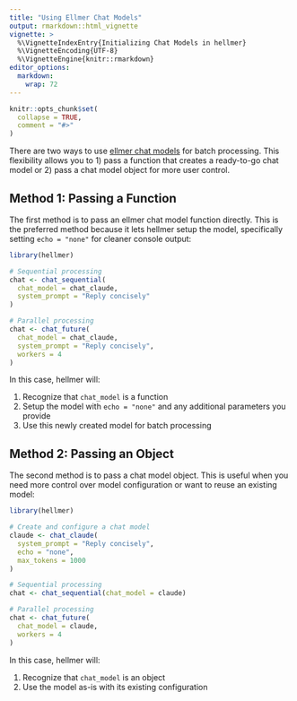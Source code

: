 ```yaml
---
title: "Using Ellmer Chat Models"
output: rmarkdown::html_vignette
vignette: >
  %\VignetteIndexEntry{Initializing Chat Models in hellmer}
  %\VignetteEncoding{UTF-8}
  %\VignetteEngine{knitr::rmarkdown}
editor_options: 
  markdown: 
    wrap: 72
---
```


```r
knitr::opts_chunk$set(
  collapse = TRUE,
  comment = "#>"
)
```

There are two ways to use [ellmer chat
models](https://ellmer.tidyverse.org/reference/index.html) for batch
processing. This flexibility allows you to 1) pass a function that
creates a ready-to-go chat model or 2) pass a chat model object for more
user control.

## Method 1: Passing a Function

The first method is to pass an ellmer chat model function directly. This
is the preferred method because it lets hellmer setup the model,
specifically setting `echo = "none"` for cleaner console output:

``` r
library(hellmer)

# Sequential processing
chat <- chat_sequential(
  chat_model = chat_claude,
  system_prompt = "Reply concisely"
)

# Parallel processing
chat <- chat_future(
  chat_model = chat_claude,
  system_prompt = "Reply concisely",
  workers = 4
)
```

In this case, hellmer will:

1.  Recognize that `chat_model` is a function
2.  Setup the model with `echo = "none"` and any additional parameters
    you provide
3.  Use this newly created model for batch processing

## Method 2: Passing an Object

The second method is to pass a chat model object. This is useful when
you need more control over model configuration or want to reuse an
existing model:

``` r
library(hellmer)

# Create and configure a chat model
claude <- chat_claude(
  system_prompt = "Reply concisely",
  echo = "none",
  max_tokens = 1000
)

# Sequential processing
chat <- chat_sequential(chat_model = claude)

# Parallel processing
chat <- chat_future(
  chat_model = claude,
  workers = 4
)
```

In this case, hellmer will:

1.  Recognize that `chat_model` is an object
2.  Use the model as-is with its existing configuration
